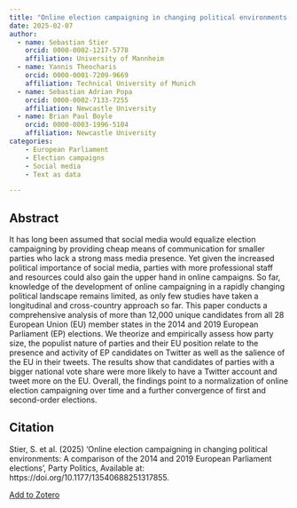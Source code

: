 ```yaml
---
title: "Online election campaigning in changing political environments: A comparison of the 2014 and 2019 European Parliament elections"
date: 2025-02-07
author:
  - name: Sebastian Stier
    orcid: 0000-0002-1217-5778
    affiliation: University of Mannheim
  - name: Yannis Theocharis
    orcid: 0000-0001-7209-9669
    affiliation: Technical University of Munich
  - name: Sebastian Adrian Popa
    orcid: 0000-0002-7133-7255
    affiliation: Newcastle University   
  - name: Brian Paul Boyle
    orcid: 0000-0003-1996-5104
    affiliation: Newcastle University
categories: 
    - European Parliament
    - Election campaigns
    - Social media
    - Text as data

---
```


## Abstract

It has long been assumed that social media would equalize election campaigning by providing cheap means of communication for smaller parties who lack a strong mass media presence. Yet given the increased political importance of social media, parties with more professional staff and resources could also gain the upper hand in online campaigns. So far, knowledge of the development of online campaigning in a rapidly changing political landscape remains limited, as only few studies have taken a longitudinal and cross-country approach so far. This paper conducts a comprehensive analysis of more than 12,000 unique candidates from all 28 European Union (EU) member states in the 2014 and 2019 European Parliament (EP) elections. We theorize and empirically assess how party size, the populist nature of parties and their EU position relate to the presence and activity of EP candidates on Twitter as well as the salience of the EU in their tweets. The results show that candidates of parties with a bigger national vote share were more likely to have a Twitter account and tweet more on the EU. Overall, the findings point to a normalization of online election campaigning over time and a further convergence of first and second-order elections.

## Citation

Stier, S. et al. (2025) 'Online election campaigning in changing political environments: A comparison of the 2014 and 2019 European Parliament elections', Party Politics, Available at: https://doi.org/10.1177/13540688251317855.

<p class="buttons" style="text-align:center;">

<a class="btn btn-danger btn-sm" target="_blank" href="https://www.zotero.org/save?type=doi&q=10.1177/13540688251317855">Add to Zotero </a>

</p>
